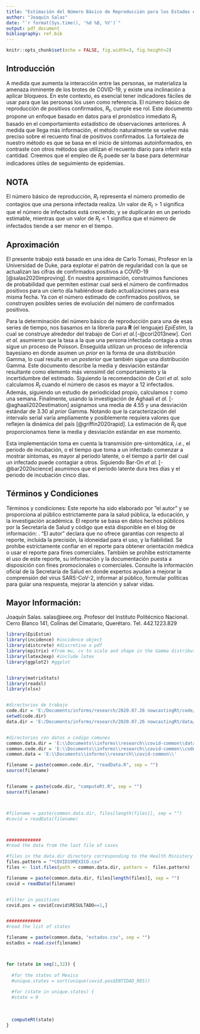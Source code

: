 ---
title: "Estimación del Número Básico de Reproducción para los Estados en México"
author: "Joaquín Salas"
date: "`r format(Sys.time(), '%d %B, %Y')`"
output: pdf_document
bibliography: ref.bib
---

```{r setup, include=FALSE}
knitr::opts_chunk$set(echo = FALSE, fig.width=3, fig.height=2)
```

## Introducción 

A medida que aumenta la interacción entre las personas, se materializa la amenaza inminente de los brotes de COVID-19, y existe una inclinación a aplicar bloqueos. En este contexto, es esencial tener indicadores fáciles de usar para que las personas los usen como referencia. El número básico de reproducción de positivos confirmados, $R_t$, cumple ese rol. Este documento propone un enfoque basado en datos para el pronóstico inmediato $R_t$ basado en el comportamiento estadístico de observaciones anteriores. A medida que llega más información, el método naturalmente se vuelve más preciso sobre el recuento final de positivos confirmados. La fortaleza de nuestro método es que se basa en el inicio de síntomas autoinformados, en contraste con otros métodos que utilizan el recuento diario para inferir esta cantidad. Creemos que el empleo de $R_t$  puede ser la base para determinar indicadores útiles de seguimiento de epidemias.


## NOTA
El número básico de reproducción, $R_t$ representa el número promedio de contagios que una persona infectada realiza. Un valor de $R_t>1$ significa que el número de infectados está creciendo, y se duplicarán en un periodo estimable, mientras que un valor de $R_t<1$ significa que el número de infectados tiende a ser menor en el tiempo. 

 



## Aproximación
El presente trabajo está basado en una idea de Carlo Tomasi, Profesor en la Universidad de Duke, para explotar el patrón de regularidad 
con la que se actualizan las cifras de confirmados positivos a COVID-19 [@salas2020improving]. En nuestra aproximación, construimos funciones de probabilidad que permiten estimar cual será el número de confirmados positivos para un cierto día habiéndose dado actualizaciones para esa misma fecha. Ya con el número estimado de confirmados positivos, se construyen posibles series de evolución del número de confirmados positivos. 

Para la determinación del número básico de reproducción para una de esas series de tiempo, nos basamos en  la librería para **R** (el lenguaje) *EpiEstim*, la cual se construye alrededor del trabajo de Cori *et al.*[-@cori2013new]. Cori *et al.* asumieron que la tasa a la que una persona infectada contagia a otras sigue un proceso de Poisson. Enseguida utilizan un proceso de inferencia bayesiano en donde asumen un *prior* en la forma de una distribución Gamma, lo cual resulta en un *posterior* que también sigue una distribución Gamma. Este documento describe la media y desviación estándar resultante como elemento más verosímil del comportamiento y la incertidumbre del estimado.  Siguiendo la recomendación de Cori *et al.* solo calculamos $R_t$ cuando el número de casos es mayor a 12 infectados. Además, siguiendo un estudio de periodicidad propio, calculamos $\tau$ como una semana. Finalmente, usando la investigación de Aghaali *et al.* [-@aghaali2020estimation] asignamos una media de 4.55 y una desviación estándar de 3.30 al *prior* Gamma. Notando que la caracterización del intervalo serial varía ampliamente y posiblemente requiera valores que reflejen la dinámica del país [@griffin2020rapid]. 
La estimación de $R_t$ que proporcionamos tiene la media y desviación estándar en ese momento.

Esta implementación  toma en cuenta la transmisión pre-sintomática, *i.e.*, el periodo de incubación, o el tiempo que toma a un infectado comenzar a mostrar síntomas, es mayor al periodo latente, o el tiempo a partir del cual un infectado puede contagiar a otros. Siguiendo Bar-On *et al.* [-@bar2020science] asumimos que el periodo latente dura tres días y el  periodo de incubación cinco días.  


## Términos y Condiciones
Términos y condiciones: Este reporte ha sido elaborado por “el autor” y se proporciona al público estrictamente para la salud pública, la educación, y la investigación académica. El reporte se basa en datos hechos públicos por la Secretaría de Salud y código que está disponible en el blog de información: \url{https://tinyurl.com/calculo-Rt}. “El autor” declara que no ofrece garantías con respecto al reporte, incluida la precisión, la idoneidad para el uso, y la fiabilidad. Se prohíbe estrictamente confiar en el reporte para obtener orientación médica o usar el reporte para fines comerciales. También se prohíbe estrictamente el uso de este reporte, su información y la documentación puesta a disposición con fines promocionales o comerciales. Consulte la información oficial de la Secretaría de Salud en donde expertos ayudan a mejorar la comprensión del virus SARS-CoV-2, informar al público, formular políticas para guiar una respuesta, mejorar la atención y salvar vidas.

## Mayor Información: 
Joaquín Salas. salas@ieee.org. Profesor del Instituto Politécnico Nacional. Cerro Blanco 141, Colinas del Cimatario, Querétaro. Tel. 442.1223.829



```{r epidemiology}

library(EpiEstim)
library(incidence) #incidence object
library(distcrete) #discretise a pdf
library(epitrix) #from mu, cv to scale and shape in the Gamma distribution
library(latex2exp) #include latex
library(ggplot2) #ggplot


library(matrixStats)
library(readxl)
library(xlsx)


#directorios de trabajo
code.dir = 'E:/Documents/informs/research/2020.07.26 nowcastingRt/code/'
setwd(code.dir)
data.dir = 'E:/Documents/informs/research/2020.07.26 nowcastingRt/data/'


#directorios con datos o codigo comunes
common.data.dir = 'E:\\Documents\\informs\\research\\covid-common\\data\\'
common.code.dir = 'E:\\Documents\\informs\\research\\covid-common\\code\\'
common.data = 'E:\\Documents\\informs\\research\\covid-common\\'

filename = paste(common.code.dir, "readData.R", sep = "")
source(filename)


filename = paste(code.dir, "computeRt.R", sep = "")
source(filename)



#filename = paste(common.data.dir, files[length(files)], sep = "")
#covid = readData(filename)



#############
#read the data from the last file of cases

#files in the data.dir directory corresponding to the Health Ministery data
files.pattern = "*COVID19MEXICO.csv"
files <- list.files(path = common.data.dir, pattern =  files.pattern)

filename = paste(common.data.dir, files[length(files)], sep = "")
covid = readData(filename)


#filter in positives
covid.pos = covid[covid$RESULTADO==1,]


#############
#read the list of states

filename = paste(common.data, "estados.csv", sep = "")
estados = read.csv(filename)



for (state in seq(1,32)) {
  
  #for the states of Mexico
  #unique.states = sort(unique(covid.pos$ENTIDAD_RES))
  
  #for (state in unique.states) {
  #state = 9
  
  
    
  computeRt(state)
}





```

